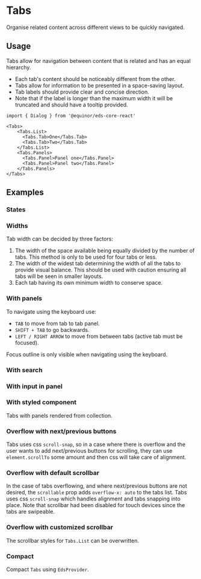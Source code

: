 
# Tabs

Organise related content across different views to be quickly navigated.

<Links 
    ariaUrl="https://www.w3.org/WAI/ARIA/apg/patterns/tabpanel/"
    figmaUrl="https://www.figma.com/file/0bGXR2sCwMVSDNyyzu5BXrO5/UI%E2%80%94User-Interface?node-id=17417%3A0"
    documentationUrl="https://eds.equinor.com/0b0c666ab/p/50d3be-tabs/b/94939a"
    sourceUrl="https://github.com/equinor/design-system/blob/develop/packages/eds-core-react/src/components/Tabs/Tabs.tsx"
    npmUrl="https://www.npmjs.com/package/@equinor/eds-core-react"
/>

<Story id="navigation-tabs--introduction" />
<PropsTable />

## Usage

Tabs allow for navigation between content that is related and has an equal hierarchy.

<ul>
    <li>Each tab's content should be noticeably different from the other.</li>
    <li>Tabs allow for information to be presented in a space-saving layout.</li>
    <li>Tab labels should provide clear and concise direction.</li>
    <li>Note that if the label is longer than the maximum width it will be truncated and should have a tooltip provided.</li>
</ul>

```tsx
import { Dialog } from '@equinor/eds-core-react'

<Tabs>
    <Tabs.List>
      <Tabs.Tab>One</Tabs.Tab>
      <Tabs.Tab>Two</Tabs.Tab>
    </Tabs.List>
    <Tabs.Panels>
      <Tabs.Panel>Panel one</Tabs.Panel>
      <Tabs.Panel>Panel two</Tabs.Panel>
    </Tabs.Panels>
</Tabs>

```

## Examples

### States

<Story id="navigation-tabs--states" />

### Widths

Tab width can be decided by three factors:
<ol>
    <li>The width of the space available being equally divided by the number of tabs. This method is only to be used for four tabs or less.</li>
    <li>The width of the widest tab determining the width of all the tabs to provide visual balance. 
        This should be used with caution ensuring all tabs will be seen in smaller layouts.</li>
    <li>Each tab having its own minimum width to conserve space.</li>
</ol>

<Story id="navigation-tabs--widths" />

### With panels

To navigate using the keyboard use:
<ul>
    <li><code>TAB</code> to move from tab to tab panel.</li>
    <li><code>SHIFT + TAB</code> to go backwards.</li>
    <li><code>LEFT / RIGHT ARROW</code> to move from between tabs (active tab must be focused).</li>
</ul>

Focus outline is only visible when navigating using the keyboard.

<Story id="navigation-tabs--with-panels" />

### With search

<Story id="navigation-tabs--with-search" />

### With input in panel

<Story id="navigation-tabs--with-input-in-panel" />

### With styled component

Tabs with panels rendered from collection.

<Story id="navigation-tabs--with-styled-component" />

### Overflow with next/previous buttons

Tabs uses css `scroll-snap`, so in a case where there is overflow and the user wants to add next/previous buttons for scrolling, 
they can use `element.scrollTo` some amount and then css will take care of alignment.

<Story id="navigation-tabs--overflow" />

### Overflow with default scrollbar

In the case of tabs overflowing, and where next/previous buttons are not desired, the `scrollable` prop adds `overflow-x: auto` to the tabs list. 
Tabs uses css `scroll-snap` which handles alignment and tabs snapping into place. 
Note that scrollbar had been disabled for touch devices since the tabs are swipeable.

<Story id="navigation-tabs--overflow-scroll" />

### Overflow with customized scrollbar

The scrollbar styles for `Tabs.List` can be overwritten.

<Story id="navigation-tabs--overflow-scroll-styled" />

### Compact

Compact `Tabs` using `EdsProvider`.

<Story id="navigation-tabs--compact" />